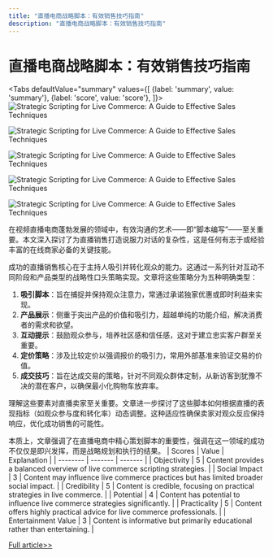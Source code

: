 ```yaml
---
title: "直播电商战略脚本：有效销售技巧指南"
description: "直播电商战略脚本：有效销售技巧指南"
---
```



# 直播电商战略脚本：有效销售技巧指南


<Tabs
	defaultValue="summary"
	values={[
	{label: 'summary', value: 'summary'},
	{label: 'score', value: 'score'},
]}>
<TabItem value="summary">
<img
  src="https://image.informedainews.com/2024/06/06/Re-sta-1717676113-0.jpg"
  alt="Strategic Scripting for Live Commerce: A Guide to Effective Sales Techniques"
/>

<img
  src="https://image.informedainews.com/2024/06/06/Re-JmZ-1717676113-1.jpg"
  alt="Strategic Scripting for Live Commerce: A Guide to Effective Sales Techniques"
/>

<img
  src="https://image.informedainews.com/2024/06/06/Re-n3G-1717676113-2.jpg"
  alt="Strategic Scripting for Live Commerce: A Guide to Effective Sales Techniques"
/>

<img
  src="https://image.informedainews.com/2024/06/06/Re-2II-1717676113-3.jpg"
  alt="Strategic Scripting for Live Commerce: A Guide to Effective Sales Techniques"
/>

<img
  src="https://image.informedainews.com/2024/06/06/Re-ijT-1717676113-4.jpg"
  alt="Strategic Scripting for Live Commerce: A Guide to Effective Sales Techniques"
/>



在视频直播电商蓬勃发展的领域中，有效沟通的艺术——即“脚本编写”——至关重要。本文深入探讨了为直播销售打造说服力对话的复杂性，这是任何有志于或经验丰富的在线商家必备的关键技能。

成功的直播销售核心在于主持人吸引并转化观众的能力。这通过一系列针对互动不同阶段和产品类型的战略性口头策略实现。文章将这些策略分为五种明确类型：

1. **吸引脚本**：旨在捕捉并保持观众注意力，常通过承诺独家优惠或即时利益来实现。
2. **产品展示**：侧重于突出产品的价值和吸引力，超越单纯的功能介绍，解决消费者的需求和欲望。
3. **互动提示**：鼓励观众参与，培养社区感和信任感，这对于建立忠实客户群至关重要。
4. **定价策略**：涉及比较定价以强调报价的吸引力，常用外部基准来验证交易的价值。
5. **成交技巧**：旨在达成交易的策略，针对不同观众群体定制，从新访客到犹豫不决的潜在客户，以确保最小化购物车放弃率。

理解这些要素对直播卖家至关重要。文章进一步探讨了这些脚本如何根据直播的表现指标（如观众参与度和转化率）动态调整。这种适应性确保卖家对观众反应保持响应，优化成功销售的可能性。

本质上，文章强调了在直播电商中精心策划脚本的重要性，强调在这一领域的成功不仅仅是即兴发挥，而是战略规划和执行的结果。
</TabItem>
<TabItem value="score">
	| Scores     | Value   | Explanation |
	| -------- | ------- | ------- |
	| Objectivity  | 5    | Content provides a balanced overview of live commerce scripting strategies.    |
	| Social Impact | 3     | Content may influence live commerce practices but has limited broader social impact.    |
	| Credibility    | 5    | Content is credible, focusing on practical strategies in live commerce.    |
	| Potential    | 4    | Content has potential to influence live commerce strategies significantly.    |
	| Practicality    | 5    | Content offers highly practical advice for live commerce professionals.    |
	| Entertainment Value    | 3    | Content is informative but primarily educational rather than entertaining.    |
</TabItem>
</Tabs>

[Full article>>](https://www.woshipm.com/operate/6065985.html)
